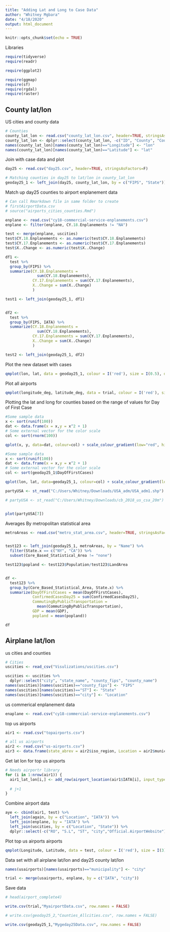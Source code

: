```yaml
---
title: "Adding Lat and Long to Case Data"
author: "Whitney Mgbara"
date: "4/18/2020"
output: html_document
---
```


```r
knitr::opts_chunk$set(echo = TRUE)
```



Libraries
```r

require(tidyverse)
require(readr)

require(ggplot2)

require(ggmap)
require(sf) 
require(rgdal)
require(raster)
```


## County lat/lon

US cities and county data
```r
# Counties
county_lat_lon <- read.csv("county_lat_lon.csv", header=TRUE, stringsAsFactors=F)
county_lat_lon <- dplyr::select(county_lat_lon, -c("ID", "County", "County.Seat.s."))
names(county_lat_lon)[names(county_lat_lon)=="Longitude"] <- "lon"
names(county_lat_lon)[names(county_lat_lon)=="Latitude"] <- "lat"

```


Join with case data and plot
```r
day25 <- read.csv("day25.csv", header=TRUE, stringsAsFactors=F)


```


```r

# Matching counties in day25 to lat/lon in county_lat_lon
geoday25_1 <- left_join(day25, county_lat_lon, by = c("FIPS", "State")) 


```



Match up day25 counties to airport enplanement data
```r

# Can call Rmarkdown file in same folder to create
# firstAirportData.csv
# source("airports_cities_counties.Rmd")

enplane <- read.csv("cy18-commercial-service-enplanements.csv")
enplane <- filter(enplane, CY.18.Enplanements != "NA")

test <- merge(enplane, uscities)
test$CY.18.Enplanements <- as.numeric(test$CY.18.Enplanements)
test$CY.17.Enplanements <- as.numeric(test$CY.17.Enplanements)
test$X..Change <- as.numeric(test$X..Change)

df1 <- 
  test %>% 
  group_by(FIPS) %>%
  summarize(CY.18.Enplanements =
              sum(CY.18.Enplanements),
            CY.17.Enplanements = sum(CY.17.Enplanements),
            X..Change = sum(X..Change)
            )

test1 <- left_join(geoday25_1, df1)


df2 <- 
  test %>% 
  group_by(FIPS, IATA) %>%
  summarize(CY.18.Enplanements =
              sum(CY.18.Enplanements),
            CY.17.Enplanements = sum(CY.17.Enplanements),
            X..Change = sum(X..Change)
            )

test2 <- left_join(geoday25_1, df2)
```



Plot the new dataset with cases
```r
qmplot(lon, lat, data = geoday25_1, colour = I('red'), size = I(0.5), darken = .3)
```



Plot all airports
```r
qmplot(longitude_deg, latitude_deg, data = trial, colour = I('red'), size = I(0.5), darken = .3)
```







Plotting the lat and long for counties based on the range of values for Day of First Case
```r

#Some sample data
x <- sort(runif(100))
dat <- data.frame(x = x,y = x^2 + 1)
# Some external vector for the color scale
col <- sort(rnorm(100))

qplot(x, y, data=dat, colour=col) + scale_colour_gradient(low="red", high="blue")

#Some sample data
x <- sort(runif(100))
dat <- data.frame(x = x,y = x^2 + 1)
# Some external vector for the color scale
col <- sort(geoday25_1$DayOfFirstCases)

qplot(lon, lat, data=geoday25_1, colour=col) + scale_colour_gradient(low="red", high="blue")

```




```r

partyUSA <- st_read("C:/Users/Whitney/Downloads/USA_adm/USA_adm1.shp")

# partyUSA <- st_read("C:/Users/Whitney/Downloads/cb_2018_us_csa_20m")


plot(partyUSA[7])
```



Averages By metropolitan statistical area
```r

metroAreas <- read.csv("metro_stat_area.csv", header=TRUE, stringsAsFactors=F)


test123 <- left_join(geoday25_1, metroAreas, by = "Name") %>%
  filter(State.x == c("NY", "CA")) %>%
  subset(Core_Based_Statistical_Area != "none")

test123$popland <- test123$Population/test123$LandArea


df <- 
  test123 %>% 
  group_by(Core_Based_Statistical_Area, State.x) %>%
  summarize(DayOfFirstCases = mean(DayOfFirstCases),
            ConfirmedCasesDay25 = sum(ConfirmedCasesDay25),
            CommutingByPublicTransportation =
              mean(CommutingByPublicTransportation), 
            GDP = mean(GDP),
            popland = mean(popland))

df


```





## Airplane lat/lon


us cities and counties
```r
# Cities
uscities <- read_csv("Visulizations/uscities.csv") 

uscities <- uscities %>%
  dplyr::select("city", "state_name", "county_fips", "county_name")
names(uscities)[names(uscities)=="county_fips"] <- "FIPS"
names(uscities)[names(uscities)=="ST"] <- "State"
names(uscities)[names(uscities)=="city"] <- "Location"
```


us commerical enplanement data
```r
enaplane <- read.csv("cy18-commercial-service-enplanements.csv")
```


top us airports 
```r
air1 <- read.csv("topairports.csv")

# all us airports
air2 <- read.csv("us-airports.csv")
air3 <- data.frame(state_abrev = air2$iso_region, Location = air2$municipality, IATA = air2$IATA)
```



Get lat lon for top us airports 
```r

# Needs airportr library
for (i in 1:nrow(air1)) {
  air1_lat_lon[i,] <- add_row(airport_location(air1$IATA[i], input_type = "IATA"))
  
  # j+1
}


```


Combine airport data
```r
aye <- cbind(air1, test) %>%
  left_join(again, by = c("Location", "IATA")) %>%
  left_join(enplane, by = "IATA") %>%
  left_join(uscities, by = c("Location", "State")) %>%
  dplyr::select(-c("RO", "S.L", "ST", "city","Official.AirportWebsite"))
```



Plot top us airports airports
```r
qmplot(Longitude, Latitude, data = test, colour = I('red'), size = I(3), darken = .3)
```




Data set with all airplane lat/lon and day25 county lat/lon 
```r

names(usairports)[names(usairports)=="municipality"] <- "city"

trial <- merge(usairports, enplane, by = c("IATA", "city"))

```


Save data
```r
# head(airport_complete4)

write.csv(trial,"MyairportData.csv", row.names = FALSE)

# write.csv(geoday25_2,"Counties_Allcities.csv", row.names = FALSE)

write.csv(geoday25_1,"Mygeday25Data.csv", row.names = FALSE)
```



